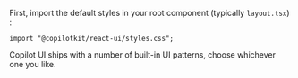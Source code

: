 
First, import the default styles in your root component (typically `layout.tsx`) :

```tsx filename="layout.tsx"
import "@copilotkit/react-ui/styles.css";
```

<Callout type="info">
  Copilot UI ships with a number of built-in UI patterns, choose whichever one you like.
</Callout>

<ComponentExamples components={props.components} />
